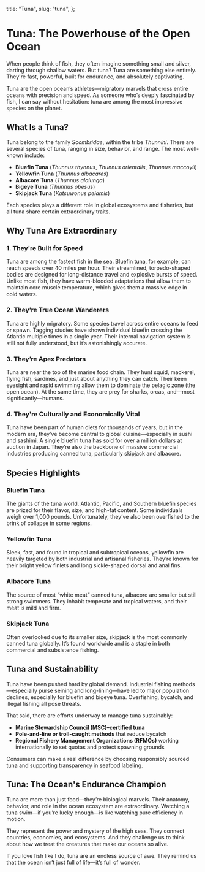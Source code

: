   title: "Tuna",
  slug: "tuna",
};

# Tuna: The Powerhouse of the Open Ocean

When people think of fish, they often imagine something small and silver, darting through shallow waters. But tuna? Tuna are something else entirely. They're fast, powerful, built for endurance, and absolutely captivating.

Tuna are the open ocean’s athletes—migratory marvels that cross entire oceans with precision and speed. As someone who’s deeply fascinated by fish, I can say without hesitation: tuna are among the most impressive species on the planet.

## What Is a Tuna?

Tuna belong to the family *Scombridae*, within the tribe *Thunnini*. There are several species of tuna, ranging in size, behavior, and range. The most well-known include:

- **Bluefin Tuna** (*Thunnus thynnus*, *Thunnus orientalis*, *Thunnus maccoyii*)
- **Yellowfin Tuna** (*Thunnus albacares*)
- **Albacore Tuna** (*Thunnus alalunga*)
- **Bigeye Tuna** (*Thunnus obesus*)
- **Skipjack Tuna** (*Katsuwonus pelamis*)

Each species plays a different role in global ecosystems and fisheries, but all tuna share certain extraordinary traits.

## Why Tuna Are Extraordinary

### 1. **They're Built for Speed**
Tuna are among the fastest fish in the sea. Bluefin tuna, for example, can reach speeds over 40 miles per hour. Their streamlined, torpedo-shaped bodies are designed for long-distance travel and explosive bursts of speed. Unlike most fish, they have warm-blooded adaptations that allow them to maintain core muscle temperature, which gives them a massive edge in cold waters.

### 2. **They’re True Ocean Wanderers**
Tuna are highly migratory. Some species travel across entire oceans to feed or spawn. Tagging studies have shown individual bluefin crossing the Atlantic multiple times in a single year. Their internal navigation system is still not fully understood, but it’s astonishingly accurate.

### 3. **They’re Apex Predators**
Tuna are near the top of the marine food chain. They hunt squid, mackerel, flying fish, sardines, and just about anything they can catch. Their keen eyesight and rapid swimming allow them to dominate the pelagic zone (the open ocean). At the same time, they are prey for sharks, orcas, and—most significantly—humans.

### 4. **They're Culturally and Economically Vital**
Tuna have been part of human diets for thousands of years, but in the modern era, they’ve become central to global cuisine—especially in sushi and sashimi. A single bluefin tuna has sold for over a million dollars at auction in Japan. They’re also the backbone of massive commercial industries producing canned tuna, particularly skipjack and albacore.

## Species Highlights

### Bluefin Tuna
The giants of the tuna world. Atlantic, Pacific, and Southern bluefin species are prized for their flavor, size, and high-fat content. Some individuals weigh over 1,000 pounds. Unfortunately, they’ve also been overfished to the brink of collapse in some regions.

### Yellowfin Tuna
Sleek, fast, and found in tropical and subtropical oceans, yellowfin are heavily targeted by both industrial and artisanal fisheries. They’re known for their bright yellow finlets and long sickle-shaped dorsal and anal fins.

### Albacore Tuna
The source of most “white meat” canned tuna, albacore are smaller but still strong swimmers. They inhabit temperate and tropical waters, and their meat is mild and firm.

### Skipjack Tuna
Often overlooked due to its smaller size, skipjack is the most commonly canned tuna globally. It’s found worldwide and is a staple in both commercial and subsistence fishing.

## Tuna and Sustainability

Tuna have been pushed hard by global demand. Industrial fishing methods—especially purse seining and long-lining—have led to major population declines, especially for bluefin and bigeye tuna. Overfishing, bycatch, and illegal fishing all pose threats.

That said, there are efforts underway to manage tuna sustainably:

- **Marine Stewardship Council (MSC)–certified tuna**
- **Pole-and-line or troll-caught methods** that reduce bycatch
- **Regional Fishery Management Organizations (RFMOs)** working internationally to set quotas and protect spawning grounds

Consumers can make a real difference by choosing responsibly sourced tuna and supporting transparency in seafood labeling.

## Tuna: The Ocean's Endurance Champion

Tuna are more than just food—they’re biological marvels. Their anatomy, behavior, and role in the ocean ecosystem are extraordinary. Watching a tuna swim—if you’re lucky enough—is like watching pure efficiency in motion.

They represent the power and mystery of the high seas. They connect countries, economies, and ecosystems. And they challenge us to think about how we treat the creatures that make our oceans so alive.

If you love fish like I do, tuna are an endless source of awe. They remind us that the ocean isn’t just full of life—it’s full of wonder.

